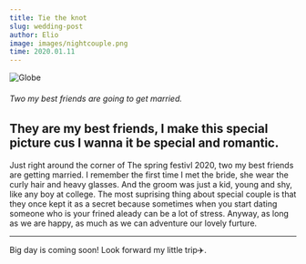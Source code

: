 ```yaml
---
title: Tie the knot
slug: wedding-post
author: Elio
image: images/nightcouple.png
time: 2020.01.11
---
```


![Globe](images/nightcouple.png)

###### Two my best friends are going to get married.

## They are my best friends, I make this special picture cus I wanna it be special and romantic.

Just right around the corner of The spring festivl 2020, two my best friends are getting married.
I remember the first time I met the bride, she wear the curly hair and heavy glasses. And the groom was just a kid, young and shy, like any boy at college.
The most suprising thing about special couple is that they once kept it as a secret because sometimes when you start dating someone who is your frined aleady can be a lot of stress.
Anyway, as long as we are happy, as much as we can adventure our lovely furture.

---

Big day is coming soon! Look forward my little trip✈️.
